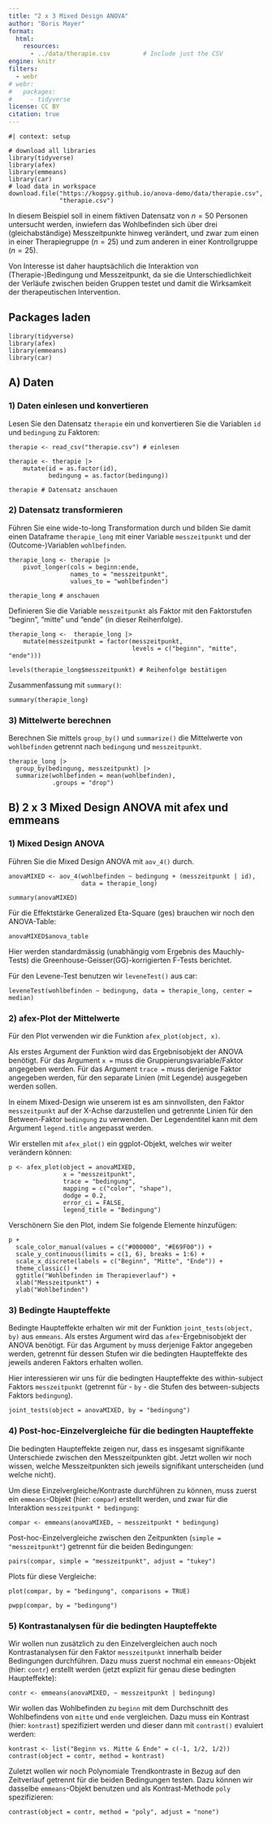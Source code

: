 ```yaml
---
title: "2 x 3 Mixed Design ANOVA"
author: "Boris Mayer"
format: 
  html:
    resources:
      - ../data/therapie.csv         # Include just the CSV
engine: knitr
filters:
  - webr
# webr:
#   packages:
#     - tidyverse
license: CC BY
citation: true
---
```


```webr-r
#| context: setup

# download all libraries
library(tidyverse)
library(afex)
library(emmeans)
library(car)
# load data in workspace
download.file("https://kogpsy.github.io/anova-demo/data/therapie.csv", 
              "therapie.csv")
```


In diesem Beispiel soll in einem fiktiven Datensatz von $n=50$ Personen untersucht werden, inwiefern das Wohlbefinden sich über drei (gleichabständige) Messzeitpunkte hinweg verändert, und zwar zum einen in einer Therapiegruppe $(n=25)$ und zum anderen in einer Kontrollgruppe $(n=25)$.

Von Interesse ist daher hauptsächlich die Interaktion von (Therapie-)Bedingung und Messzeitpunkt, da sie die Unterschiedlichkeit der Verläufe zwischen beiden Gruppen testet und damit die Wirksamkeit der therapeutischen Intervention.

## Packages laden

```webr-r
library(tidyverse)
library(afex)
library(emmeans)
library(car)
```


## A) Daten


### 1) Daten einlesen und konvertieren 

Lesen Sie den Datensatz `therapie` ein und konvertieren Sie die Variablen `id` und `bedingung` zu Faktoren:

```webr-r
therapie <- read_csv("therapie.csv") # einlesen

therapie <- therapie |> 
    mutate(id = as.factor(id),
           bedingung = as.factor(bedingung))

therapie # Datensatz anschauen
```



### 2) Datensatz transformieren

Führen Sie eine wide-to-long Transformation durch und bilden Sie damit einen Dataframe `therapie_long` mit einer Variable `messzeitpunkt` und der (Outcome-)Variablen `wohlbefinden`. 

```webr-r
therapie_long <- therapie |>
    pivot_longer(cols = beginn:ende, 
                 names_to = "messzeitpunkt", 
                 values_to = "wohlbefinden")

therapie_long # anschauen
```

Definieren Sie die Variable `messzeitpunkt` als Faktor mit den Faktorstufen "beginn", "mitte" und "ende" (in dieser Reihenfolge).

```webr-r
therapie_long <-  therapie_long |>  
    mutate(messzeitpunkt = factor(messzeitpunkt, 
                                  levels = c("beginn", "mitte", "ende")))

levels(therapie_long$messzeitpunkt) # Reihenfolge bestätigen
```

Zusammenfassung mit `summary()`:

```webr-r
summary(therapie_long)
```


### 3) Mittelwerte berechnen

Berechnen Sie mittels `group_by()` und `summarize()` die Mittelwerte von `wohlbefinden` getrennt nach `bedingung` und `messzeitpunkt`.

```webr-r
therapie_long |> 
  group_by(bedingung, messzeitpunkt) |> 
  summarize(wohlbefinden = mean(wohlbefinden),
            .groups = "drop")
```



## B) 2 x 3 Mixed Design ANOVA mit afex und emmeans

### 1) Mixed Design ANOVA

Führen Sie die Mixed Design ANOVA mit `aov_4()` durch.

```webr-r
anovaMIXED <- aov_4(wohlbefinden ~ bedingung + (messzeitpunkt | id), 
                    data = therapie_long)

summary(anovaMIXED)
```


Für die Effektstärke Generalized Eta-Square (ges) brauchen wir noch den ANOVA-Table:

```webr-r
anovaMIXED$anova_table
```


Hier werden standardmässig (unabhängig vom Ergebnis des Mauchly-Tests) die 
Greenhouse-Geisser(GG)-korrigierten F-Tests berichtet.


Für den Levene-Test benutzen wir `leveneTest()` aus car: 

```webr-r
leveneTest(wohlbefinden ~ bedingung, data = therapie_long, center = median)
```



### 2) afex-Plot der Mittelwerte

Für den Plot verwenden wir die Funktion `afex_plot(object, x)`.

Als erstes Argument der Funktion wird das Ergebnisobjekt der ANOVA benötigt. Für das Argument `x =` muss die Gruppierungsvariable/Faktor angegeben werden.
Für das Argument `trace =` muss derjenige Faktor angegeben werden, für den separate Linien (mit Legende) ausgegeben werden sollen.

In einem Mixed-Design wie unserem ist es am sinnvollsten, den Faktor `messzeitpunkt` auf der X-Achse darzustellen und getrennte Linien für den Between-Faktor `bedingung` zu verwenden. Der Legendentitel kann mit dem Argument `legend.title` angepasst werden.

Wir erstellen mit `afex_plot()` ein ggplot-Objekt, welches wir weiter verändern können:

```webr-r
p <- afex_plot(object = anovaMIXED,
               x = "messzeitpunkt",
               trace = "bedingung",
               mapping = c("color", "shape"), 
               dodge = 0.2,
               error_ci = FALSE, 
               legend_title = "Bedingung")
```


Verschönern Sie den Plot, indem Sie folgende Elemente hinzufügen:

```webr-r
p +    
  scale_color_manual(values = c("#000000", "#E69F00")) +
  scale_y_continuous(limits = c(1, 6), breaks = 1:6) +
  scale_x_discrete(labels = c("Beginn", "Mitte", "Ende")) +
  theme_classic() +                              
  ggtitle("Wohlbefinden im Therapieverlauf") +    
  xlab("Messzeitpunkt") +                         
  ylab("Wohlbefinden")                          
```


### 3) Bedingte Haupteffekte

Bedingte Haupteffekte erhalten wir mit der Funktion `joint_tests(object, by)` aus `emmeans`. Als erstes Argument wird das `afex`-Ergebnisobjekt der ANOVA benötigt. Für das Argument `by` muss derjenige Faktor angegeben werden, getrennt für dessen Stufen wir die bedingten Haupteffekte des jeweils anderen Faktors erhalten wollen.

Hier interessieren wir uns für die bedingten Haupteffekte des within-subject Faktors `messzeitpunkt` (getrennt für - `by` - die Stufen des between-subjects Faktors `bedingung`). 

```webr-r
joint_tests(object = anovaMIXED, by = "bedingung")
```


### 4) Post-hoc-Einzelvergleiche für die bedingten Haupteffekte

Die bedingten Haupteffekte zeigen nur, dass es insgesamt signifikante Unterschiede zwischen den Messzeitpunkten gibt. Jetzt wollen wir noch wissen, welche Messzeitpunkten sich jeweils signifikant unterscheiden (und welche nicht).

Um diese Einzelvergleiche/Kontraste durchführen zu können, muss zuerst ein `emmeans`-Objekt (hier: `compar`) erstellt werden, und zwar für die Interaktion `messzeitpunkt * bedingung`:

```webr-r
compar <- emmeans(anovaMIXED, ~ messzeitpunkt * bedingung)
```

Post-hoc-Einzelvergleiche zwischen den Zeitpunkten (`simple = "messzeitpunkt"`) getrennt für die beiden Bedingungen:

```webr-r
pairs(compar, simple = "messzeitpunkt", adjust = "tukey")
```

Plots für diese Vergleiche: 

```webr-r
plot(compar, by = "bedingung", comparisons = TRUE)
```

```webr-r
pwpp(compar, by = "bedingung")
```


### 5) Kontrastanalysen für die bedingten Haupteffekte

Wir wollen nun zusätzlich zu den Einzelvergleichen auch noch Kontrastanalysen für den Faktor `messzeitpunkt` innerhalb beider Bedingungen durchführen. Dazu muss zuerst nochmal ein `emmeans`-Objekt (hier: `contr`) erstellt werden (jetzt explizit für genau diese bedingten Haupteffekte):

```webr-r
contr <- emmeans(anovaMIXED, ~ messzeitpunkt | bedingung)
```

Wir wollen das Wohlbefinden zu `beginn` mit dem Durchschnitt des Wohlbefindens von `mitte` und `ende` vergleichen. Dazu muss ein Kontrast (hier: `kontrast`) spezifiziert werden und dieser dann mit `contrast()` evaluiert werden: 

```webr-r
kontrast <- list("Beginn vs. Mitte & Ende" = c(-1, 1/2, 1/2))
contrast(object = contr, method = kontrast)
```


Zuletzt wollen wir noch Polynomiale Trendkontraste in Bezug auf den Zeitverlauf getrennt für die beiden Bedingungen testen. Dazu können wir dasselbe `emmeans`-Objekt benutzen und als Kontrast-Methode `poly` spezifizieren: 

```webr-r
contrast(object = contr, method = "poly", adjust = "none")
```

